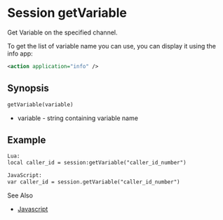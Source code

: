 
# Session getVariable 

 

Get Variable on the specified channel.

To get the list of variable name you can use, you can display it using the info app:

```xml
<action application="info" />
```

## Synopsis

```xml
getVariable(variable)
```

* variable - string containing variable name

## Example

```xml
Lua:
local caller_id = session:getVariable("caller_id_number")
```

```xml
JavaScript:
var caller_id = session.getVariable("caller_id_number")
```

See Also

* [Javascript](https://wiki.freeswitch.org/wiki/Javascript)


